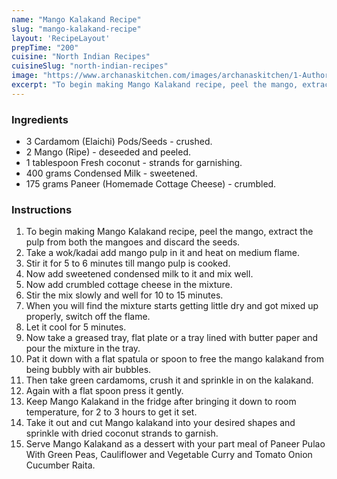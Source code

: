 ---
name: "Mango Kalakand Recipe"
slug: "mango-kalakand-recipe"
layout: 'RecipeLayout'
prepTime: "200"
cuisine: "North Indian Recipes"
cuisineSlug: "north-indian-recipes"
image: "https://www.archanaskitchen.com/images/archanaskitchen/1-Author/Neha_paliwal/Mango_Kalakand_original_1.jpg"
excerpt: "To begin making Mango Kalakand recipe, peel the mango, extract the pulp from both the mangoes and discard the seeds"
---

### Ingredients

- 3 Cardamom (Elaichi) Pods/Seeds - crushed.
- 2 Mango (Ripe) - deseeded and peeled.
- 1 tablespoon Fresh coconut - strands for garnishing.
- 400 grams Condensed Milk - sweetened.
- 175 grams Paneer (Homemade Cottage Cheese) - crumbled.

### Instructions

1. To begin making Mango Kalakand recipe, peel the mango, extract the pulp from both the mangoes and discard the seeds.
1. Take a wok/kadai add mango pulp in it and heat on medium flame.
1. Stir it for 5 to 6 minutes till mango pulp is cooked.
1. Now add sweetened condensed milk to it and mix well.
1. Now add crumbled cottage cheese in the mixture.
1. Stir the mix slowly and well for 10 to 15 minutes.
1. When you will find the mixture starts getting little dry and got mixed up properly, switch off the flame.
1. Let it cool for 5 minutes.
1. Now take a greased tray, flat plate or a tray lined with butter paper and pour the mixture in the tray.
1. Pat it down with a flat spatula or spoon to free the mango kalakand from being bubbly with air bubbles.
1. Then take green cardamoms, crush it and sprinkle in on the kalakand.
1. Again with a flat spoon press it gently.
1. Keep Mango Kalakand  in the fridge after bringing it down to room temperature, for 2 to 3 hours to get it set.
1. Take it out and cut Mango kalakand into your desired shapes and sprinkle with dried coconut strands to garnish.
1. Serve Mango Kalakand as a dessert with your part meal of Paneer Pulao With Green Peas, Cauliflower and Vegetable Curry and Tomato Onion Cucumber Raita.
